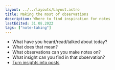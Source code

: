 ```yaml
---
layout: ../../layouts/Layout.astro
title: Making the most of observations
description: Where to find inspiration for notes
lastEdited: 31.08.2022
tags: ["note-taking"]
---
```


- What have you heard/read/talked about today?
- What does that mean?
- What observations can you make notes on?
- What insight can you find in that observation?
- <a href="./how-to-create-the-perfect-post">Turn insights into posts</a>
